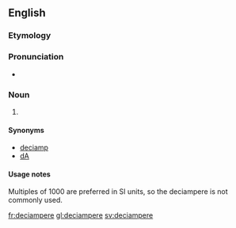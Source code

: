 ==English==

===Etymology===
{{prefix|deci|ampere|lang=en}}

===Pronunciation===
* {{a|UK}} {{IPA|/ˈdɛsiæmpɪə(ɹ)/|lang=en}}

===Noun===
{{en-noun}}

# {{SI-unit|deci|ampere|electrical current}}

====Synonyms====
* [[deciamp]]
* [[dA]]

====Usage notes====
Multiples of 1000 are preferred in SI units, so the deciampere is not commonly used.

[[fr:deciampere]]
[[gl:deciampere]]
[[sv:deciampere]]